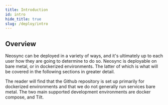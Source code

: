```yaml
---
title: Introduction
id: intro
hide_title: true
slug: /deploy/intro
---
```



<DocPageHeader
  title="Self-host Neosync"
/>

## Overview

Neosync can be deployed in a variety of ways, and it's ultimately up to each user how they are going to determine to do so.
Neosync is deployable on bare metal, or in dockerized environments. The latter of which is what will be covered in the following sections in greater detail.

The reader will find that the Github repository is set up primarily for dockerized environments and that we do not generally run services bare metal.
The two main supported development environments are docker compose, and Tilt.
